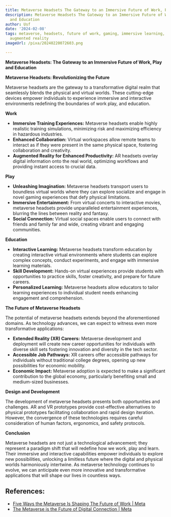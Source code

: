 ```yaml
---
title: Metaverse Headsets The Gateway to an Immersive Future of Work, Play, and Education
description: Metaverse Headsets The Gateway to an Immersive Future of Work, Play,
  and Education
author: Usf
date: '2024-02-08'
tags: metaverse, headsets, future of work, gaming, immersive learning, virtual reality,
  augmented reality
imageUrl: /pixa/20240220072603.png

---
```

**Metaverse  Headsets:  The Gateway  to an Immersive Future of Work, Play and Education**

**Metaverse  Headsets: Revolutionizing the Future**

Metaverse headsets are the gateway to a transformative digital realm that seamlessly blends  the physical and virtual worlds. These cutting-edge devices empower individuals to experience immersive and interactive  environments redefining the boundaries of work play, and education.

**Work**

* **Immersive Training Experiences:** Metaverse headsets enable highly realistic training simulations, minimizing risk and maximizing efficiency in hazardous industries.
* **Enhanced Collaboration:** Virtual  workspaces  allow remote teams to interact as if they were present in the same physical space, fostering collaboration and creativity.
* **Augmented Reality for Enhanced Productivity:** AR headsets overlay  digital information onto the real world, optimizing workflows and providing instant access to crucial data.

**Play**

* **Unleashing Imagination:** Metaverse headsets transport users to boundless virtual worlds where they can explore socialize and engage in novel gaming experiences that defy physical limitations.
* **Immersive Entertainment:** From virtual concerts to interactive movies, metaverse headsets provide unparalleled entertainment experiences, blurring the lines between reality and fantasy.
* **Social Connection:** Virtual social spaces enable  users to  connect with friends and family far and wide, creating  vibrant  and engaging communities.

**Education**

* **Interactive Learning:** Metaverse headsets transform education by  creating interactive virtual environments where students can explore  complex  concepts, conduct experiments, and  engage with immersive learning materials.
* **Skill Development:** Hands-on virtual experiences provide  students with opportunities to  practice skills, foster creativity, and prepare for future careers.
* **Personalized Learning:** Metaverse headsets allow educators to tailor learning experiences to individual student needs enhancing engagement and comprehension.

**The Future of Metaverse Headsets**

The potential  of metaverse headsets extends beyond the aforementioned domains. As technology advances, we can expect to witness even more transformative  applications:

*  **Extended Reality (XR) Careers:** Metaverse development and deployment  will create new career opportunities for individuals with diverse skill sets fostering innovation and diversity in the tech sector.
* **Accessible Job Pathways:**  XR careers offer accessible pathways for individuals  without traditional college  degrees, opening up new possibilities for economic mobility.
* **Economic Impact:**  Metaverse adoption is expected  to make a significant contribution to  the global economy, particularly  benefiting small and medium-sized businesses.

**Design and Development**

The development of metaverse  headsets presents both opportunities and challenges. AR and VR prototypes provide cost-effective alternatives to  physical prototypes facilitating collaboration and rapid design  iteration. However, the convergence of these technologies  requires careful consideration of human factors, ergonomics, and safety protocols.

**Conclusion**

Metaverse headsets are not just a  technological advancement; they  represent a paradigm shift that will redefine how we  work, play and  learn. Their immersive and interactive capabilities empower individuals to explore new possibilities, unlocking a  limitless  future where the digital and physical worlds harmoniously  intertwine. As metaverse  technology continues to evolve, we can anticipate even  more innovative and transformative applications that will shape our lives in  countless ways.

## References:
- [Five Ways the Metaverse Is Shaping The Future of Work | Meta](https://about.fb.com/news/2023/05/how-the-metaverse-is-shaping-the-future-of-work/)
- [The Metaverse is the Future of Digital Connection | Meta](https://about.meta.com/metaverse/)
